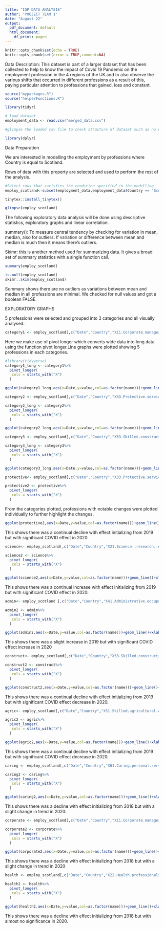 ---
title: "IGP DATA ANALYSIS"
author: "PROJECT TEAM 1"
date: "August 22"
output:
  pdf_document: default
  html_document:
    df_print: paged
---
```{r setup, include=FALSE}
knitr::opts_chunk$set(echo = TRUE)
knitr::opts_chunk$set(error = TRUE,comment=NA) 
```
 Data Description:
 This dataset is part of a larger dataset that has been collected to help to know the impact of Covid 19 Pandemic on the employment profession in the 4 regions of the UK and to also observe the various shifts that occurred in different professions as a result of this, paying particular attention to professions that gained, loss and constant.

```{r}
source("mypackages.R")
source("helperFunctions.R")

library(tidyr)

```

```{r}
# load dataset
employment_data <- read.csv("merged_data.csv")

#glimpse the loaded csv file to check structure of dataset such as no of rows, no of column and variables data type
```

```{r}
library(dplyr)

```
Data Preparation

We are interested in modelling the employment by professions where Country is equal to Scotland.

 Rows of data with this property are selected and used to perform the rest of the analysis.


```{r}
#Select rows that satisfies the condition specified in the modelling
employ_scotland<-subset(employment_data,employment_data$Country == "Scotland")
```

```{r}
tinytex::install_tinytex()
```


```{r}
glimpse(employ_scotland)
```
The following exploratory data analysis will be done using descriptive statistics, exploratory graphs and linear correlation.

summary(): To measure central tendency by checking for variation in mean, median, also for outliers. If variation or difference between mean and median is much then it means there's outliers.

Skimr: this is another method used for summarizing data. It gives a broad set of summary statistics with a single function call.

```{r}
summary(employ_scotland)
```
```{r}
is.null(employ_scotland)
skimr::skim(employ_scotland)
```
Summary shows there are no outliers as variations between mean and median in all professions are minimal.
We checked for null values and got a boolean FALSE.

EXPLORATORY GRAPHS

5 professions were selected and grouped into 3 categories and all visually analysed.

```{r}
category1 <- employ_scotland[,c("Date","Country","X11.Corporate.managers.and.directors","X21.Science..research..engineering.and.technology.professionals","X22.Health.professionals","X23.Teaching.and.educational.professionals","X24.Business..media.and.public.service.professionals")]
```

Here we make use of pivot longer which converts wide data into long data using the function pivot longer.Line graphs were plotted showing 5 professions in each categories.
```{r}
#library(tidyverse)
category1_long <- category1%>%
  pivot_longer(
   cols = starts_with("X")
  )
```

```{r}
ggplot(category1_long,aes(x=Date,y=value,col=as.factor(name)))+geom_line()+xlab("years")+ylab("number of employed per profession")+theme_minimal()+labs(title="EMPLOYMENTS CATEGORY1 IN SCOTLAND")
```


```{r}
category2 <- employ_scotland[,c("Date","Country","X33.Protective.service.occupations", "X34.Culture..media.and.sports.occupations","X41.Administrative.occupations","X42.Secretarial.and.related.occupations","X51.Skilled.agricultural.and.related.trades")]
```

```{r}
category2_long <- category2%>%
  pivot_longer(
   cols = starts_with("X")
  )
```

```{r}
ggplot(category2_long,aes(x=Date,y=value,col=as.factor(name)))+geom_line()+xlab("years")+ylab("number of employed per profession")+theme_minimal()+labs(title="EMPLOYMENTS CATEGORY2 IN SCOTLAND")
```
```{r}
category3 <- employ_scotland[,c("Date","Country","X53.Skilled.construction.and.building.trades", "X61.Caring.personal.service.occupations", "X62.Leisure..travel.and.related.personal.service.occupations","X81.Process..plant.and.machine.operatives","X82.Transport.and.mobile.machine.drivers.and.operatives")]
```

```{r}
category3_long <- category3%>%
  pivot_longer(
   cols = starts_with("X")
  )
```

```{r}
ggplot(category3_long,aes(x=Date,y=value,col=as.factor(name)))+geom_line()+xlab("years")+ylab("number of employed per profession")+theme_minimal()+labs(title="EMPLOYMENTS CATEGORY3 IN SCOTLAND")
```

```{r}
protective<- employ_scotland[,c("Date","Country","X33.Protective.service.occupations")]
```

```{r}
protective2 <- protective%>%
  pivot_longer(
   cols = starts_with("X") 
  )
```

From the categories plotted, professions with notable changes were plotted individually to further highlight the changes.

```{r}
ggplot(protective2,aes(x=Date,y=value,col=as.factor(name)))+geom_line()+xlab("years")+ylab("number of employed per profession")+theme_minimal()+labs(title="PROTECTIVE PROFESSION IN SCOTLAND")
```
This shows there was a continual decline with effect initializing from 2019 but with significant COVID effect in 2020



```{r}
science<- employ_scotland[,c("Date","Country","X21.Science..research..engineering.and.technology.professionals")]
```

```{r}
science2 <- science%>%
  pivot_longer(
   cols = starts_with("X") 
  )
```

```{r}
ggplot(science2,aes(x=Date,y=value,col=as.factor(name)))+geom_line()+xlab("years")+ylab("number of employed per profession")+theme_minimal()+labs(title="SCIENCE,TECHNOLOGY AND ENGINEERING PROFESSION IN SCOTLAND")
```
This shows there was a continual increase with effect initializing from 2019 but with significant COVID effect in 2020.
```{r}
admin<- employ_scotland [,c("Date","Country","X41.Administrative.occupations")]
```

```{r}
admin2 <- admin%>%
  pivot_longer(
   cols = starts_with("X") 
  )
```

```{r}
ggplot(admin2,aes(x=Date,y=value,col=as.factor(name)))+geom_line()+xlab("years")+ylab("number of employed per profession")+theme_minimal()+labs(title="ADMINISTRATIVE PROFESSION IN SCOTLAND")
```
This shows there was a slight increase in 2019 but with significant COVID effect increase in 2020
```{r}
construct<- employ_scotland[,c("Date","Country","X53.Skilled.construction.and.building.trades")]
```

```{r}
construct2 <- construct%>%
  pivot_longer(
   cols = starts_with("X") 
  )
```


```{r}
ggplot(construct2,aes(x=Date,y=value,col=as.factor(name)))+geom_line()+xlab("years")+ylab("number of employed per profession")+theme_minimal()+labs(title="CONSTRUCTION AND BUILDING TRADES PROFESSION IN SCOTLAND")
```
This shows there was a continual decline with effect initializing from 2019 but with significant COVID effect decrease in 2020.

```{r}
agric<- employ_scotland[,c("Date","Country","X51.Skilled.agricultural.and.related.trades")]

```

```{r}
agric2 <- agric%>%
  pivot_longer(
   cols = starts_with("X") 
  )
```

```{r}
ggplot(agric2,aes(x=Date,y=value,col=as.factor(name)))+geom_line()+xlab("years")+ylab("number of employed per profession")+theme_minimal()+labs(title="AGRICULTURAL PROFESSION IN SCOTLAND")
```
This shows there was a continual decline with effect initializing from 2019 but with significant COVID effect decrease in 2020.
```{r}
caring <- employ_scotland[,c("Date","Country","X61.Caring.personal.service.occupations")]
```

```{r}
caring2 <- caring%>%
  pivot_longer(
   cols = starts_with("X") 
  )
```

```{r}
ggplot(caring2,aes(x=Date,y=value,col=as.factor(name)))+geom_line()+xlab("years")+ylab("number of employed per profession")+theme_minimal()+labs(title="CARING PROFESSION IN SCOTLAND")
```
This shows there was a decline with effect initializing from 2018 but with a slight change in trend in 2020.

```{r}
corporate <- employ_scotland[,c("Date","Country","X11.Corporate.managers.and.directors")]

```

```{r}
corporate2 <- corporate%>%
  pivot_longer(
   cols = starts_with("X") 
  )
```

```{r}
ggplot(corporate2,aes(x=Date,y=value,col=as.factor(name)))+geom_line()+xlab("years")+ylab("number of employed per profession")+theme_minimal()+labs(title="CORPORATE PROFESSION IN SCOTLAND")

```
This shows there was a  decline with effect initializing from 2018 but with a slight change in trend in 2020


```{r}
health <- employ_scotland[,c("Date","Country","X22.Health.professionals")]

```

```{r}
health2 <- health%>%
  pivot_longer(
   cols = starts_with("X") 
  )
```


```{r}
ggplot(health2,aes(x=Date,y=value,col=as.factor(name)))+geom_line()+xlab("years")+ylab("number of employed per profession")+theme_minimal()+labs(title="HEALTH PROFESSION IN SCOTLAND")
```
This shows there was a decline with effect initializing from 2018 but with almost no significance in 2020.

